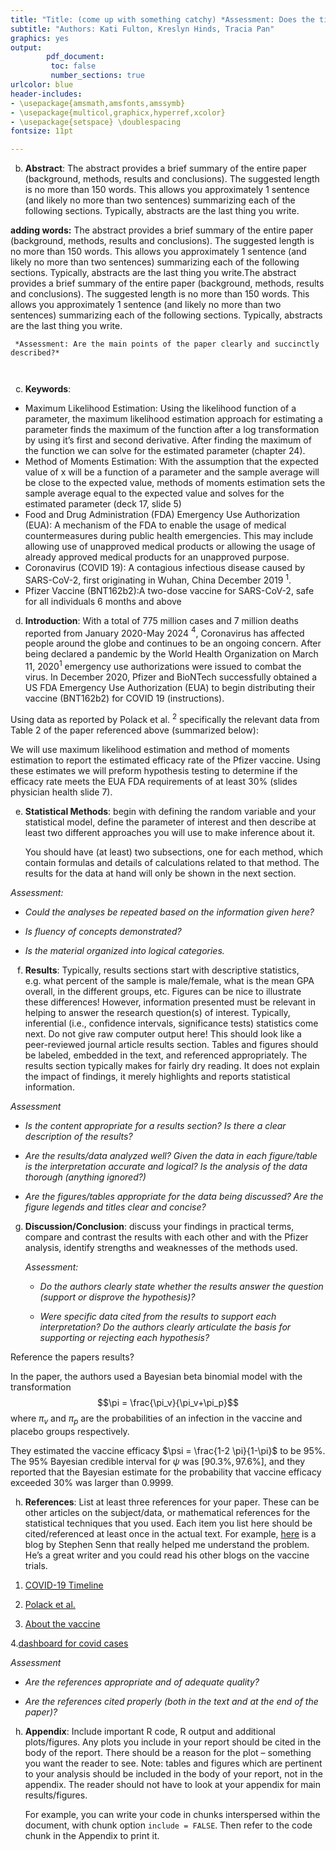 ```yaml
---
title: "Title: (come up with something catchy) *Assessment: Does the title give an accurate preview of what the paper is about? Is it informative, specific, precise?*"
subtitle: "Authors: Kati Fulton, Kreslyn Hinds, Tracia Pan"
graphics: yes
output: 
        pdf_document:
         toc: false
         number_sections: true
urlcolor: blue
header-includes:
- \usepackage{amsmath,amsfonts,amssymb}
- \usepackage{multicol,graphicx,hyperref,xcolor}
- \usepackage{setspace} \doublespacing
fontsize: 11pt

---
```

b. **Abstract**: The abstract provides a brief summary of the entire paper (background, methods, results and conclusions). The suggested length is no more than 150 words. This allows you approximately 1 sentence (and likely no more than two sentences) summarizing each of the following sections. Typically, abstracts are the last thing you write.

**adding words:** The abstract provides a brief summary of the entire paper (background, methods, results and conclusions). The suggested length is no more than 150 words. This allows you approximately 1 sentence (and likely no more than two sentences) summarizing each of the following sections. Typically, abstracts are the last thing you write.The abstract provides a brief summary of the entire paper (background, methods, results and conclusions). The suggested length is no more than 150 words. This allows you approximately 1 sentence (and likely no more than two sentences) summarizing each of the following sections. Typically, abstracts are the last thing you write.
   
     *Assessment: Are the main points of the paper clearly and succinctly described?*
     
     
c. **Keywords**:
* Maximum Likelihood Estimation: Using the likelihood function of a parameter, the maximum likelihood estimation approach for estimating a parameter finds the maximum of the function after a log transformation by using it's first and second derivative. After finding the maximum of the function we can solve for the estimated parameter (chapter 24).
* Method of Moments Estimation: With the assumption that the expected value of x will be a function of a parameter and the sample average will be close to the expected value, methods of moments estimation sets the sample average equal to the expected value and solves for the estimated parameter (deck 17, slide 5)
* Food and Drug Administration (FDA) Emergency Use Authorization (EUA): A mechanism of the FDA to enable the usage of medical countermeasures during public health emergencies. This may include allowing use of unapproved medical products or allowing the usage of already approved medical products for an unapproved purpose. 
* Coronavirus (COVID 19): A contagious infectious disease caused by SARS-CoV-2, first originating in Wuhan, China December 2019 $^1$.
* Pfizer Vaccine (BNT162b2):A two-dose vaccine for SARS-CoV-2, safe for all individuals 6 months and above 

d. **Introduction**: With a total of 775 million cases and 7 million deaths reported from January 2020-May 2024 $^4$, Coronavirus has affected people around the globe and continues to be an ongoing concern. After being declared a pandemic by the World Health Organization on March 11, 2020$^1$ emergency use authorizations were issued to combat the virus. In December 2020, Pfizer and BioNTech successfully obtained a US FDA Emergency Use Authorization (EUA) to begin distributing their vaccine (BNT162b2) for COVID 19 (instructions).

Using data as reported by Polack et al. $^2$ specifically the relevant data from Table 2 of the paper referenced above (summarized below):
\begin{table}[h]
\centering
\caption{Vaccine Efficacy against Covid 19 at least 7 days after second dose in patients without evidence of infection}
\begin{tabular}{cccc}
Group & Covid-19 Cases & No. of subjects\\ \hline
BNT162b2 & 8 & 17,411 \\
Placebo & 162 & 17,511 \\ \hline
Total & 170 & 34,922 \\ \hline
\end{tabular}
\end{table} 

We will use maximum likelihood estimation and method of moments estimation to report the estimated efficacy rate of the Pfizer vaccine. Using these estimates we will preform hypothesis testing to determine if the efficacy rate meets the EUA FDA requirements of at least 30% (slides physician health slide 7).
   
e. **Statistical Methods**: begin with defining the random variable and your statistical model, define the parameter of interest and then describe at least two different approaches you will use to make inference about it. 

    You should have (at least) two subsections, one for each method, which contain formulas and details of calculations related to that method. The results for the data at hand will only be shown in the next section.



  *Assessment:*
  
  - *Could the analyses be repeated based on the information given here?*
  
  - *Is fluency of concepts demonstrated?*
  
  - *Is the material organized into logical categories.*
    
   
f. **Results**: Typically, results sections start with descriptive statistics, e.g. what percent of the sample is male/female, what is the mean GPA overall, in the different groups, etc. Figures can be nice to illustrate these differences! However, information presented must be relevant in helping to answer the research question(s) of interest. Typically, inferential (i.e., confidence intervals, significance tests) statistics come next. Do not give raw computer output here! This should look like a peer-reviewed journal article results section. Tables and figures should be labeled, embedded in the text, and referenced appropriately. The results section typically makes for fairly dry reading. It does not explain the impact of findings, it merely highlights and reports statistical information. 

  *Assessment*
  
  - *Is the content appropriate for a results section? Is there a clear description of the results?*
  
  - *Are the results/data analyzed well? Given the data in each figure/table is the interpretation accurate and logical? Is the analysis of the data thorough (anything ignored?)* 

  - *Are the figures/tables appropriate for the data being discussed? Are the figure legends and titles clear and concise?*



g. **Discussion/Conclusion**: discuss your findings in practical terms, compare and contrast the results with each other and with the Pfizer analysis, identify strengths and weaknesses of the methods used. 


   *Assessment:*
   
   - *Do the authors clearly state whether the results answer the question (support or disprove the hypothesis)?*
   
   - *Were specific data cited from the results to support each interpretation? Do the authors clearly articulate the basis for supporting or rejecting each hypothesis?*
   
   
Reference the papers results?

In the paper, the authors used a Bayesian beta binomial model with the transformation 
$$\pi = \frac{\pi_v}{\pi_v+\pi_p}$$
where $\pi_v$ and $\pi_p$ are the probabilities of an infection in the vaccine and placebo groups respectively. 


They estimated the vaccine efficacy $\psi = \frac{1-2 \pi}{1-\pi}$ to be 95\%. The 95\% Bayesian credible interval for $\psi$  was $[90.3\%, 97.6\%]$, and they reported that the Bayesian estimate for the probability that vaccine efficacy exceeded 30\% was larger than 0.9999. 
   
  
h.  **References**: List at least three references for your paper. These can be other articles on the subject/data, or mathematical references for the statistical techniques that you used. Each item you list here should be cited/referenced at least once in the actual text. For example, [here](https://errorstatistics.com/2021/01/17/s-senn-beta-testing-the-pfizer-biontech-statistical-analysis-of-their-covid-19-vaccine-trial-guest-post/) is a blog by Stephen Senn that really helped me understand the problem. He's a great writer and you could read his other blogs on the vaccine trials.



1. [COVID-19 Timeline](https://www.cdc.gov/museum/timeline/covid19.html#:~:text=March%2011%2C%202020,declares%20COVID%2D19%20a%20pandemic.)

2. [Polack et al.](https://www.nejm.org/doi/full/10.1056/nejmoa2034577)

3. [About the vaccine ](https://www.who.int/news-room/feature-stories/detail/who-can-take-the-pfizer-biontech-covid-19--vaccine-what-you-need-to-know)

4.[dashboard for covid cases](https://data.who.int/dashboards/covid19/deaths?n=o)
   
   *Assessment*
   
   - *Are the references appropriate and of adequate quality?* 
   
   - *Are the references cited properly (both in the text and at the end of the paper)?*
   
   
h. **Appendix**: Include important R code, R output and additional plots/figures. Any plots you include in your report should be cited in the body of the report. There should be a reason for the plot – something you want the reader to see. Note: tables and figures which are pertinent to your analysis should be included in the body of your report, not in the appendix. The reader should not have to look at your appendix for main results/figures. 
    
    For example, you can write your code in chunks interspersed within the document, with chunk option `include = FALSE`. Then refer to the code chunk in the Appendix to print it. 